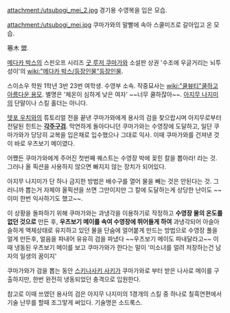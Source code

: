 attachment:/utsubogi_mei_2.jpg
경기용 수영복을 입은 모습.

attachment:/utsubogi_mei.jpg
쿠마가와의 말빨에 속아 스쿨미즈로 갈아입고 온 모습.

箞木 盟.

[[메다카 박스]]의 스핀오프 시리즈 [[굿 루저 쿠마가와]] 소설판 상권 '수조에 우글거리는 뇌투성이'의 [[wiki:"메다카 박스/등장인물"등장인물]].

스이소우 학원 1학년 3반 23번 여학생. 수영부 소속. 작중묘사는 [[wiki:"쿨뷰티"쿨하고 아름다운 용모]]. 별명은 '체온이 심하게 낮은 여자' ~~너무 쿨하잖아~~. [[아지무 나지미]]의 단말이나 스킬 홀더는 아니다. 

[[텟포 우치]]와의 튜토리얼 전을 끝낸 쿠마가와에게 용사의 검을 찾으랍시며 아지무로부터 전달된 힌트는 '''[[각주구검]]'''. 막연하게 돌아다니던 쿠마가와는 수영장에 도달하고, 일단 쿠마가와가 당당히 교복을 입은채로 입수했으나 그대로 익사. 이때 쿠마가와를 건져낸 것이 바로 우츠보기 메이였다.

어쨌든 쿠마가와에게 주어진 첫번째 퀘스트는 수영장 박에 꽂힌 칼을 뽑아라! 라는 것. 그러나 올 픽션을 사용하지 않으면 빠지지 않는 장치가 되어있다.

아지무 나지미가 단 하나 금지한 방법은 배수구를 열어 물을 빼는 것은 안된다는 것. 그러니까 뽑는거 자체야 올픽션을 쓰면 그만이지만 그 칼에 도달하는게 상당한 난이도 ~~이미 한번 익사하기도 했고~~.

이 상황을 돌파하기 위해 쿠마가와는 과냉각을 이용하기로 작정하고 '''수영장 물의 온도를 없던 것으로''' 만든 후, '''우츠보기 메이를 속여 수영장에 뛰어들게 하여''' 과냉각되어 아슬아슬하게 액체상태로 유지하고 있던 물을 단숨에 얼어붙게 만드는 방법으로 수영장 풀을 얼게 만든후, 얼음을 파내어 유유히 검을 파냈다 ~~우츠보기 메이도 파내달라고~~ 이때 냉동된 우츠보기 메이를 보고 쿠마가와가 한다는 말이 '미소녀를 얼려 저장하는건 남자의 일생의 꿈이지'

쿠마가와가 검을 뽑는 동안 [[스키나사키 사키]]가 쿠마가와로 부터 받은 나사로 메이를 구출하지만, 한번 완전히 냉동되었던 충격으로 입원한다.

참고로 이때 쓰였던 용사의 검은 아지무 나지미의 1경개의 스킬 중 하나로 칠흑연편에서 기술 난무를 할때 조그맣게 써있다. 기술명은 소드룩스.
